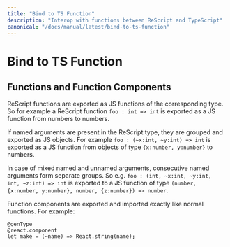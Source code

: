 ```yaml
---
title: "Bind to TS Function"
description: "Interop with functions between ReScript and TypeScript"
canonical: "/docs/manual/latest/bind-to-ts-function"
---
```


# Bind to TS Function

## Functions and Function Components

ReScript functions are exported as JS functions of the corresponding type.
So for example a ReScript function `foo : int => int` is exported as a JS function from numbers to numbers.

If named arguments are present in the ReScript type, they are grouped and exported as JS objects. For example `foo : (~x:int, ~y:int) => int` is exported as a JS function from objects of type `{x:number, y:number}` to numbers.

In case of mixed named and unnamed arguments, consecutive named arguments form separate groups. So e.g. `foo : (int, ~x:int, ~y:int, int, ~z:int) => int` is exported to a JS function of type `(number, {x:number, y:number}, number, {z:number}) => number`.

Function components are exported and imported exactly like normal functions. For example:

```rescript
@genType
@react.component
let make = (~name) => React.string(name);
```
